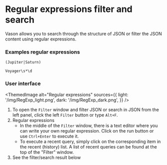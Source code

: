 # Regular expressions filter and search

Vason allows you to search through the structure of JSON or filter the JSON content using regular expressions.


### Examples regular expressions

```text
(Jupiter|Saturn)

Voyager\s*\d
```

### User interface


<ThemedImage
    alt="Regular expressions"
    sources={{
        light: '/img/RegExp_light.png',
        dark: '/img/RegExp_dark.png',
    }}
/>

1. To open the `Filter` window and filter JSON or search in JSON from the left panel,
    click the left `Filter` button or type `Alt+F`.
2. Regular expressions
    - In the middle of the `Filter` window, there is a text editor where you can write your own regular expression.
        Click on the run button or use `Ctrl+Enter` to execute it.
    - To execute a recent query, simply click on the corresponding item in the recent (history) list.
        A list of recent queries can be found at the top of the "Filter" window.
3. See the filter/search result below
